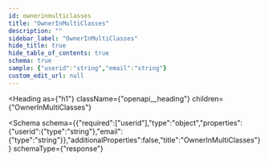 ```yaml
---
id: ownerinmulticlasses
title: "OwnerInMultiClasses"
description: ""
sidebar_label: "OwnerInMultiClasses"
hide_title: true
hide_table_of_contents: true
schema: true
sample: {"userid":"string","email":"string"}
custom_edit_url: null
---
```



<Heading
  as={"h1"}
  className={"openapi__heading"}
  children={"OwnerInMultiClasses"}
>
</Heading>





<Schema
  schema={{"required":["userid"],"type":"object","properties":{"userid":{"type":"string"},"email":{"type":"string"}},"additionalProperties":false,"title":"OwnerInMultiClasses"}}
  schemaType={"response"}
>
  
</Schema>
            
